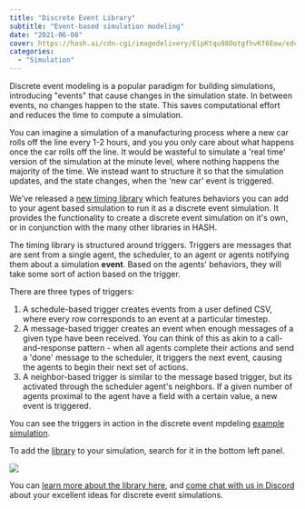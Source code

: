 ```yaml
---
title: "Discrete Event Library"
subtitle: "Event-based simulation modeling"
date: "2021-06-08"
cover: https://hash.ai/cdn-cgi/imagedelivery/EipKtqu98OotgfhvKf6Eew/edcdc732-bccc-4b09-2ae7-5618d14ec900/public
categories:
  - "Simulation"
---
```


Discrete event modeling is a popular paradigm for building simulations, introducing "events" that cause changes in the simulation state. In between events, no changes happen to the state. This saves computational effort and reduces the time to compute a simulation.

You can imagine a simulation of a manufacturing process where a new car rolls off the line every 1-2 hours, and you you only care about what happens once the car rolls off the line. It would be wasteful to simulate a 'real time' version of the simulation at the minute level, where nothing happens the majority of the time. We instead want to structure it so that the simulation updates, and the state changes, when the 'new car' event is triggered.

We've released a [new timing library](https://simulation.hash.ai/@hash/des/overview) which features behaviors you can add to your agent based simulation to run it as a discrete event simulation. It provides the functionality to create a discrete event simulation on it's own, or in conjunction with the many other libraries in HASH.

The timing library is structured around triggers. Triggers are messages that are sent from a single agent, the scheduler, to an agent or agents notifying them about a simulation **event**. Based on the agents' behaviors, they will take some sort of action based on the trigger.

There are three types of triggers:

1. A schedule-based trigger creates events from a user defined CSV, where every row corresponds to an event at a particular timestep.
1. A message-based trigger creates an event when enough messages of a given type have been received. You can think of this as akin to a call-and-response pattern - when all agents complete their actions and send a 'done' message to the scheduler, it triggers the next event, causing the agents to begin their next set of actions.
1. A neighbor-based trigger is similar to the message based trigger, but its activated through the scheduler agent's neighbors. If a given number of agents proximal to the agent have a field with a certain value, a new event is triggered.

You can see the triggers in action in the discrete event mpdeling [example simulation](https://simulation.hash.ai/@hash/discrete-event-simulation-example/overview).

To add the [library](https://simulation.hash.ai/@hash/des/overview) to your simulation, search for it in the bottom left panel.

![](https://hash.ai/cdn-cgi/imagedelivery/EipKtqu98OotgfhvKf6Eew/d6f7029d-931c-4718-6513-14ada6bdab00/public)

You can [learn more about the library here](https://simulation.hash.ai/@hash/des/overview), and [come chat with us in Discord](https://hash.ai/discord) about your excellent ideas for discrete event simulations.
